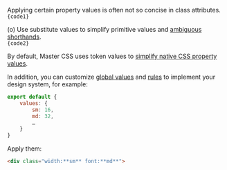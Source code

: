 
Applying certain property values ​​is often not so concise in class attributes.
<Code lang="html">
    {code1}
</Code>

(o) Use substitute values to simplify primitive values and [ambiguous shorthands](#ambiguous-shorthands). <Dropped p1={code1} p2={code2} target="class" />
<Code lang="html">
    {code2}
</Code>

By default, Master CSS uses token values to [simplify native CSS property values](/docs/rules#default-reference).

In addition, you can customize [global values](/docs/values) and [rules](/docs/rules) to implement your design system, for example:
```js name=master.css.js
export default {
    values: {
        sm: 16,
        md: 32,
        …
    }
}
```
Apply them:
```html
<div class="width:**sm** font:**md**">
```